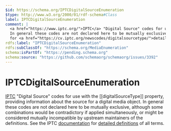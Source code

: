 ```yaml
---
$id: https://schema.org/IPTCDigitalSourceEnumeration
$type: http://www.w3.org/2000/01/rdf-schema#Class
label: IPTCDigitalSourceEnumeration
comment: |
  <a href="https://www.iptc.org/">IPTC</a> "Digital Source" codes for use with the [[digitalSourceType]] property, providing information about the source for a digital media object.
  In general these codes are not declared here to be mutually exclusive, although some combinations would be contradictory if applied simultaneously, or might be considered mutually incompatible by upstream maintainers of the definitions. See the IPTC <a href="https://www.iptc.org/std/photometadata/documentation/userguide/">documentation</a>
  for <a href="https://cv.iptc.org/newscodes/digitalsourcetype/">detailed definitions</a> of all terms.
rdfs:label: "IPTCDigitalSourceEnumeration"
rdfs:subClassOf: "https://schema.org/MediaEnumeration"
schema:isPartOf: "https://pending.schema.org"
schema:source: "https://github.com/schemaorg/schemaorg/issues/3392"
---
```


# IPTCDigitalSourceEnumeration

<a href="https://www.iptc.org/">IPTC</a> "Digital Source" codes for use with the [[digitalSourceType]] property, providing information about the source for a digital media object.
In general these codes are not declared here to be mutually exclusive, although some combinations would be contradictory if applied simultaneously, or might be considered mutually incompatible by upstream maintainers of the definitions. See the IPTC <a href="https://www.iptc.org/std/photometadata/documentation/userguide/">documentation</a>
 for <a href="https://cv.iptc.org/newscodes/digitalsourcetype/">detailed definitions</a> of all terms.

